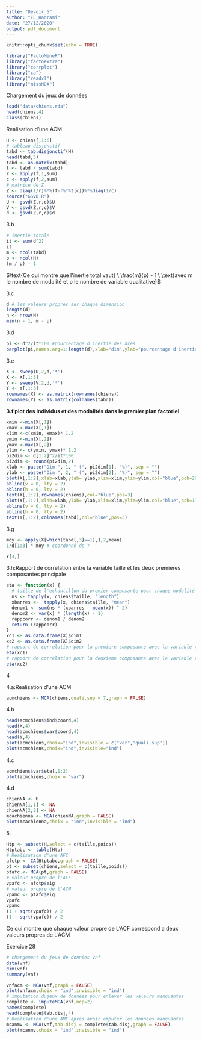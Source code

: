 ```yaml
---
title: "Devoir_5"
author: "EL_Hadrami"
date: "27/12/2020"
output: pdf_document
---
```


```r
knitr::opts_chunk$set(echo = TRUE)
```

```r
library("FactoMineR")
library("factoextra")
library("corrplot")
library("ca")
library("readxl")
library("missMDA")
```

$\text{Chargement du jeux de données}$

```r
load("data/chiens.rda")
head(chiens,4)
class(chiens)
```
$\text{Realisation d'une ACM}$

```r
H <- chiens[,1:6]
# tableau disjonctif
tabd <- tab.disjonctif(H)
head(tabd,5)
tabd <- as.matrix(tabd)
f <- tabd / sum(tabd)
r <- apply(f,1,sum)
c <- apply(f,2,sum)
# matrice de Z
Z <- diag(1/r)%*%(f-r%*%t(c))%*%diag(1/c)
source("GSVD.R")
U <- gsvd(Z,r,c)$U
V <- gsvd(Z,r,c)$V
d <- gsvd(Z,r,c)$d
```

$\text{3.b}$

```r
# inertie totale
it <- sum(d^2)
it
m <- ncol(tabd)
p <- ncol(H)
(m / p) - 1 
```

$\text{Ce qui montre que l'inertie total vaut} \ \frac{m}{p} - 1 \ \text{avec m le nombre de modalité et p le nombre de variable qualitative}$

$\text{3.c}$

```r
d # les valeurs propres sur chaque dimension
length(d)
n <- nrow(H)
min(n - 1, m - p)
```

$\text{3.d}$

```r
pi <- d^2/it*100 #pourcentage d'inertie des axes
barplot(pi,names.arg=1:length(d),xlab="dim",ylab="pourcentage d'inertie expliquée",col="blue",main="diagramme en barre de pourcentage d'inertie")
```

$\text{3.e}$

```r
X <- sweep(U,2,d,'*')
X <- X[,1:3]
Y <- sweep(V,2,d,'*')
Y <- Y[,1:3]
rownames(X) <- as.matrix(rownames(chiens))
rownames(Y) <- as.matrix(colnames(tabd))
```

$\textbf{3.f plot des individus et des modalités dans le premier plan factoriel}$

```r
xmin <-min(X[,1])
xmax <-max(X[,1])
xlim <-c(xmin, xmax)* 1.2
ymin <-min(X[,2])
ymax <-max(X[,2])
ylim <- c(ymin, ymax)* 1.2
pi2dim <- d[1:2]^2/it*100
pi2dim <- round(pi2dim,2)
xlab <- paste("Dim ", 1, " (", pi2dim[1], "%)", sep = "")
ylab <- paste("Dim ", 2, " (", pi2dim[2], "%)", sep = "")
plot(X[,1:2],xlab=xlab,ylab= ylab,xlim=xlim,ylim=ylim,col="blue",pch=20,main="Premier plan factoriel")
abline(v = 0, lty = 2)
abline(h = 0, lty = 2)
text(X[,1:2],rownames(chiens),col="blue",pos=3)
plot(Y[,1:2],xlab=xlab,ylab= ylab,xlim=xlim,ylim=ylim,col="blue",pch=17,main="Premier plan factoriel")
abline(v = 0, lty = 2)
abline(h = 0, lty = 2)
text(Y[,1:2],colnames(tabd),col="blue",pos=3)
```


$\text{3.g}$

```r
moy <- apply(X[which(tabd[,3]==1),],2,mean)
1/d[1:3] * moy # coordonné de Y 

Y[3,]
```

$\text{3.h:Rapport de correlation entre la variable taille et les deux premieres composantes principale}$

```r
eta <- function(x) {
  # taille de l'echantillon du premier composante pour chaque modalité de la varoable taille
  ns <- tapply(x, chiens$taille, "length")
  xbarres <-  tapply(x, chiens$taille, "mean")
  denom1 <- sum(ns * (xbarres - mean(x)) ^ 2)
  denom2 <- var(x) * (length(x) - 1)
  rappcorr <- denom1 / denom2
  return (rappcorr)
}
xc1 <- as.data.frame(X)$dim1
xc2 <- as.data.frame(X)$dim2
# rapport de correlation pour la premiere composante avec la variable taille
eta(xc1)
# rapport de correlation pour la deuxieme composante avec la variable taille
eta(xc2)
```

$\text{4}$

$\text{4.a:Realisation d'une ACM}$

```r
acmchiens <- MCA(chiens,quali.sup = 7,graph = FALSE)
```

$\text{4.b}$

```r
head(acmchiens$ind$coord,4)
head(X,4)
head(acmchiens$var$coord,4)
head(Y,4)
plot(acmchiens,choix="ind",invisible = c("var","quali.sup"))
plot(acmchiens,choix="ind",invisible="ind")
```

$\text{4.c}$

```r
acmchiens$var$eta[,1:2]
plot(acmchiens,choix = "var")
```

$\text{4.d}$

```r
chienNA <- H
chienNA[1,1] <- NA
chienNA[2,2] <- NA
mcachienna <- MCA(chienNA,graph = FALSE)
plot(mcachienna,choix = "ind",invisible = "ind")
```

$\text{5.}$

```r
Htp <- subset(H,select = c(taille,poids))
Htptabc <- table(Htp)
# Realisation d'une AFC
afctp <- CA(Htptabc,graph = FALSE)
pt <- subset(chiens,select = c(taille,poids))
ptafc <- MCA(pt,graph = FALSE)
# valeur propre de l'ACF
vpafc <- afctp$eig
# valeur propre de l'ACM
vpamc <- ptafc$eig
vpafc
vpamc
(1 + sqrt(vpafc)) / 2
(1 - sqrt(vpafc)) / 2
```

$\text{Ce qui montre que chaque valeur propre de L'ACF correspond a deux 
valeurs propres de L'ACM}$


$\text{Exercice 28}$

```r
# chargement du jeux de données vnf
data(vnf)
dim(vnf)
summary(vnf)
```

```r
vnfacm <- MCA(vnf,graph = FALSE)
plot(vnfacm,choix = "ind",invisible = "ind")
# imputation dujeux de données pour enlever les valeurs manquantes
complete <- imputeMCA(vnf,ncp=2)
names(complete)
head(complete$tab.disj,4)
# Realisation d'une AMC apres avoir emputer les données manquantes
mcanmv <- MCA(vnf,tab.disj = complete$tab.disj,graph = FALSE)
plot(mcanmv,choix = "ind",invisible = "ind")
```


